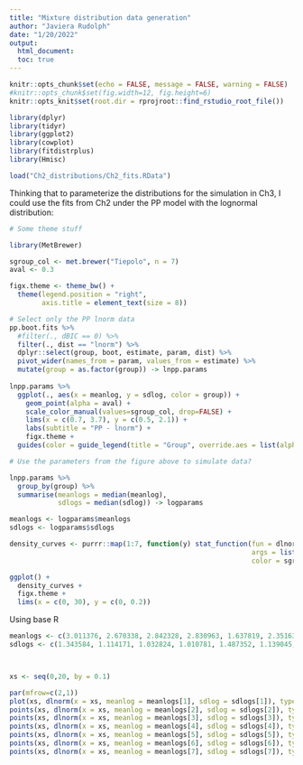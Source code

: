 ```yaml
---
title: "Mixture distribution data generation"
author: "Javiera Rudolph"
date: "1/20/2022"
output:
  html_document:
  toc: true
---
```


```r
knitr::opts_chunk$set(echo = FALSE, message = FALSE, warning = FALSE)
#knitr::opts_chunk$set(fig.width=12, fig.height=6)
knitr::opts_knit$set(root.dir = rprojroot::find_rstudio_root_file())
```

```r
library(dplyr)
library(tidyr)
library(ggplot2)
library(cowplot)
library(fitdistrplus)
library(Hmisc)
```

```r
load("Ch2_distributions/Ch2_fits.RData")
```

Thinking that to parameterize the distributions for the simulation in Ch3, I could use the fits from Ch2 under the PP model with the lognormal distribution:

```r
# Some theme stuff

library(MetBrewer)

sgroup_col <- met.brewer("Tiepolo", n = 7)
aval <- 0.3

figx.theme <- theme_bw() +
  theme(legend.position = "right",
        axis.title = element_text(size = 8))

# Select only the PP lnorm data
pp.boot.fits %>%
  #filter(., dBIC == 0) %>% 
  filter(., dist == "lnorm") %>% 
  dplyr::select(group, boot, estimate, param, dist) %>% 
  pivot_wider(names_from = param, values_from = estimate) %>% 
  mutate(group = as.factor(group)) -> lnpp.params
  
lnpp.params %>% 
  ggplot(., aes(x = meanlog, y = sdlog, color = group)) +
    geom_point(alpha = aval) +
    scale_color_manual(values=sgroup_col, drop=FALSE) +
    lims(x = c(0.7, 3.7), y = c(0.5, 2.1)) +
    labs(subtitle = "PP - lnorm") +
    figx.theme +
  guides(color = guide_legend(title = "Group", override.aes = list(alpha = 1, size = 5)))

```

```r
# Use the parameters from the figure above to simulate data?

lnpp.params %>% 
  group_by(group) %>% 
  summarise(meanlogs = median(meanlog),
            sdlogs = median(sdlog)) -> logparams

meanlogs <- logparams$meanlogs
sdlogs <- logparams$sdlogs

density_curves <- purrr::map(1:7, function(y) stat_function(fun = dlnorm,
                                                            args = list(meanlog = meanlogs[y], sdlog = sdlogs[y]),
                                                            color = sgroup_col[y]))

ggplot() +
  density_curves +
  figx.theme +
  lims(x = c(0, 30), y = c(0, 0.2))

```  



Using base R


```r
meanlogs <- c(3.011376, 2.670338, 2.842328, 2.830963, 1.637819, 2.351636, 2.117476)
sdlogs <- c(1.343584, 1.114171, 1.032824, 1.010781, 1.487352, 1.139045, 1.150798)



xs <- seq(0,20, by = 0.1)

par(mfrow=c(2,1))
plot(xs, dlnorm(x = xs, meanlog = meanlogs[1], sdlog = sdlogs[1]), type = "l", col = "grey", ylab = "Density")
points(xs, dlnorm(x = xs, meanlog = meanlogs[2], sdlog = sdlogs[2]), type = "l", col = "grey")
points(xs, dlnorm(x = xs, meanlog = meanlogs[3], sdlog = sdlogs[3]), type = "l", col = "grey")
points(xs, dlnorm(x = xs, meanlog = meanlogs[4], sdlog = sdlogs[4]), type = "l", col = "grey")
points(xs, dlnorm(x = xs, meanlog = meanlogs[5], sdlog = sdlogs[5]), type = "l", col = "grey")
points(xs, dlnorm(x = xs, meanlog = meanlogs[6], sdlog = sdlogs[6]), type = "l", col = "grey")
points(xs, dlnorm(x = xs, meanlog = meanlogs[7], sdlog = sdlogs[7]), type = "l", col = "grey")

```

